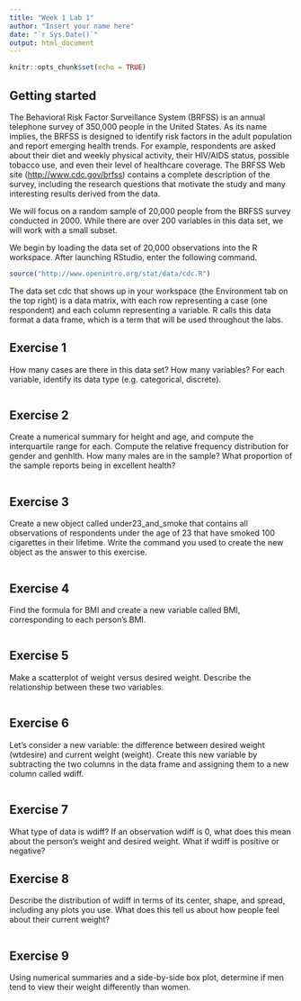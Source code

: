 ```yaml
---
title: "Week 1 Lab 1"
author: "Insert your name here"
date: "`r Sys.Date()`"
output: html_document
---
```


```r
knitr::opts_chunk$set(echo = TRUE)
```

## Getting started

The Behavioral Risk Factor Surveillance System (BRFSS) is an annual telephone 
survey of 350,000 people in the United States. As its name implies, the BRFSS 
is designed to identify risk factors in the adult population and report 
emerging health trends. For example, respondents are asked about their diet and 
weekly physical activity, their HIV/AIDS status, possible tobacco use, and even
their level of healthcare coverage. The BRFSS Web site 
([http://www.cdc.gov/brfss](http://www.cdc.gov/brfss)) contains a complete 
description of the survey, including the research questions that motivate the 
study and many interesting results derived from the data.

We will focus on a random sample of 20,000 people from the BRFSS survey 
conducted in 2000. While there are over 200  variables in this data set, we will
work with a small subset.

We begin by loading the data set of 20,000 observations into the R workspace. 
After launching RStudio, enter the following command.

```r
source("http://www.openintro.org/stat/data/cdc.R")
```

The data set cdc that shows up in your workspace (the Environment tab on the top right) is a data matrix, with each row representing a case (one respondent) and each column representing a variable. R calls this data format a data frame, which is a term that will be used throughout the labs.

## Exercise 1

How many cases are there in this data set? How many variables? For each variable, identify its data type (e.g. categorical, discrete).

```r

```

## Exercise 2

Create a numerical summary for height and age, and compute the interquartile range for each. Compute the relative frequency distribution for gender and genhlth. How many males are in the sample? What proportion of the sample reports being in excellent health?

```r

```

## Exercise 3

Create a new object called under23_and_smoke that contains all observations of respondents under the age of 23 that have smoked 100 cigarettes in their lifetime. Write the command you used to create the new object as the answer to this exercise.

```r

```

## Exercise 4

Find the formula for BMI and create a new variable called BMI, corresponding to each person's BMI.

```r

```

## Exercise 5

Make a scatterplot of weight versus desired weight. Describe the relationship between these two variables. 

```r

```

## Exercise 6
Let’s consider a new variable: the difference between desired weight (wtdesire) and current weight (weight). Create this new variable by subtracting the two columns in the data frame and assigning them to a new column called wdiff.

```r

```

## Exercise 7

What type of data is wdiff? If an observation wdiff is 0, what does this mean about the person’s weight and desired weight. What if wdiff is positive or negative?

## Exercise 8

Describe the distribution of wdiff in terms of its center, shape, and spread, including any plots you use. What does this tell us about how people feel about their current weight?

```r

```

## Exercise 9

Using numerical summaries and a side-by-side box plot, determine if men tend to view their weight differently than women.

```r

```

